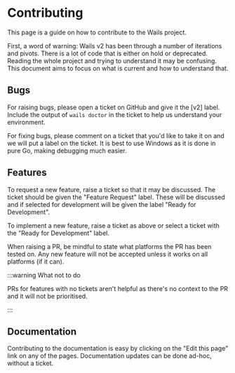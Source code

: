 
# Contributing

This page is a guide on how to contribute to the Wails project.

First, a word of warning: Wails v2 has been through a number of iterations and pivots. There is a lot of code that
is either on hold or deprecated. Reading the whole project and trying to understand it may be confusing. This document
aims to focus on what is current and how to understand that.

## Bugs

For raising bugs, please open a ticket on GitHub and give it the \[v2\] label. Include the output of `wails doctor`
in the ticket to help us understand your environment.

For fixing bugs, please comment on a ticket that you'd like to take it on and we will put a label on the ticket.
It is best to use Windows as it is done in pure Go, making debugging much easier.

## Features

To request a new feature, raise a ticket so that it may be discussed. The ticket should be given the
"Feature Request" label. These will be discussed and if selected for development will be given the label
"Ready for Development".

To implement a new feature, raise a ticket as above or select a ticket with the "Ready for Development" label.

When raising a PR, be mindful to state what platforms the PR has been tested on. Any new feature will not be accepted unless it works
on all platforms (if it can).

:::warning What not to do

PRs for features with no tickets aren't helpful as there's no context to the PR and it will not be prioritised.

:::

## Documentation

Contributing to the documentation is easy by clicking on the "Edit this page" link on any of the pages. Documentation
updates can be done ad-hoc, without a ticket.

